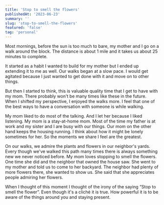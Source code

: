 ```yaml
---
title: 'Stop to smell the flowers'
publishedAt: '2023-06-23'
summary: ''
slug: 'stop-to-smell-the-flowers'
featured: 'false'
tag: 'personal'
---
```


Most mornings, before the sun is too much to bare, my mother and I go on a walk around the block. The distance is about 1 mile and it takes us about 25 minutes to complete.

It started as a habit I wanted to build for my mother but I ended up extending it to me as well. Our walks began at a slow pace. I would get agitated because I just wanted to get done with it and move on to other things.

But then I started to think, this is valuable quality time that I get to have with my mom. There probably won't be many times like these in the future. When I shifted my perspective, I enjoyed the walks more. I feel that one of the best ways to have a conversation with someone is while walking.

My mom liked to do most of the talking. And I let her because I liked listening. My mom is a stay-at-home mom. Most of the time my father is at work and my sister and I are busy with our things. Our mom on the other hand keeps the housing running. I think about how it might be lonely sometimes for her. So the moments we share I feel are the greatest.

On our walks, we admire the plants and flowers in our neighbor's yards. Every though we've walked this path many times there is always something new we never noticed before. My mom loves stopping to smell the flowers. One time she did and the neighbor that owned the house saw. She went to my mother and told us to come to her backyard. The neighbor had plenty of more flowers there, she wanted to show us. She said that she appreciates people admiring her flowers.

When I thought of this moment I thought of the irony of the saying “Stop to smell the flower”. Even though it's a cliché it is true. How powerful it is to be aware of the things around you and staying present.